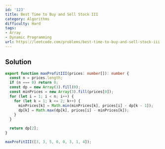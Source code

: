 ```yaml
---
id: '123'
title: Best Time to Buy and Sell Stock III
category: Algorithms
difficulty: Hard
tags:
- Array
- Dynamic Programming
url: https://leetcode.com/problems/best-time-to-buy-and-sell-stock-iii
---
```


## Solution

```typescript filename="solution.ts" copy
export function maxProfitIII(prices: number[]): number {
  const n = prices.length;
  if (n === 0) return 0;
  const dp = new Array(3).fill(0);
  const minPrices = new Array(3).fill(prices[0]);
  for (let i = 1; i < n; i++) {
    for (let k = 1; k <= 2; k++) {
      minPrices[k] = Math.min(minPrices[k], prices[i] - dp[k - 1]);
      dp[k] = Math.max(dp[k], prices[i] - minPrices[k]);
    }
  }

  return dp[2];
}

maxProfitIII([3, 3, 5, 0, 0, 3, 1, 4]);
```

